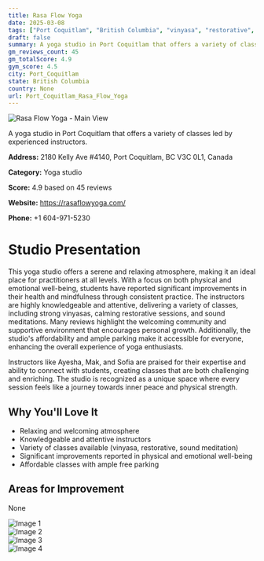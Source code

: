 ```yaml
---
title: Rasa Flow Yoga
date: 2025-03-08
tags: ["Port Coquitlam", "British Columbia", "vinyasa", "restorative", "sound meditation", "relaxing atmosphere", "welcoming community", "Port Coquitlam"]  
draft: false
summary: A yoga studio in Port Coquitlam that offers a variety of classes led by experienced instructors.
gm_reviews_count: 45
gm_totalScore: 4.9
gym_score: 4.5
city: Port_Coquitlam
state: British Columbia
country: None
url: Port_Coquitlam_Rasa_Flow_Yoga
---
```


<div className="aspect-[16/9] relative my-8">
  <img 
    src="https://lh5.googleusercontent.com/p/AF1QipNL1HcCdjIMSnd5F2hkqdCwJj2z_edlxrY3taGH=w1920-h1080-k-no"
    alt="Rasa Flow Yoga - Main View"
    className="object-cover absolute inset-0 w-full h-full rounded-lg"
  />
</div>

A yoga studio in Port Coquitlam that offers a variety of classes led by experienced instructors.

**Address:** 2180 Kelly Ave #4140, Port Coquitlam, BC V3C 0L1, Canada

**Category:** Yoga studio

**Score:** 4.9 based on 45 reviews

**Website:** https://rasaflowyoga.com/

**Phone:** +1 604-971-5230

# Studio Presentation

This yoga studio offers a serene and relaxing atmosphere, making it an ideal place for practitioners at all levels. With a focus on both physical and emotional well-being, students have reported significant improvements in their health and mindfulness through consistent practice. The instructors are highly knowledgeable and attentive, delivering a variety of classes, including strong vinyasas, calming restorative sessions, and sound meditations. Many reviews highlight the welcoming community and supportive environment that encourages personal growth. Additionally, the studio's affordability and ample parking make it accessible for everyone, enhancing the overall experience of yoga enthusiasts.

Instructors like Ayesha, Mak, and Sofia are praised for their expertise and ability to connect with students, creating classes that are both challenging and enriching. The studio is recognized as a unique space where every session feels like a journey towards inner peace and physical strength.

## Why You'll Love It

- Relaxing and welcoming atmosphere
- Knowledgeable and attentive instructors
- Variety of classes available (vinyasa, restorative, sound meditation)
- Significant improvements reported in physical and emotional well-being
- Affordable classes with ample free parking

## Areas for Improvement

None

<div className="grid grid-cols-1 xl:grid-cols-2 gap-4 my-8">
<div className="aspect-[4/3] relative"><img src="https://lh5.googleusercontent.com/p/AF1QipO4E31QCTSQRzM2DBja9BYSK6-Ua6XQiQeho2SF=w1920-h1080-k-no" alt="Image 1" className="object-cover absolute inset-0 w-full h-full rounded-lg" /></div>
<div className="aspect-[4/3] relative"><img src="https://lh5.googleusercontent.com/p/AF1QipOOOu9ghjMey-irBPFflKslVKplpd7eGyAD9kbB=w1920-h1080-k-no" alt="Image 2" className="object-cover absolute inset-0 w-full h-full rounded-lg" /></div>
<div className="aspect-[4/3] relative"><img src="https://lh5.googleusercontent.com/p/AF1QipPvu6nkNQ-M9P9piCsMP3lQ_jnSJ51Xi-TGqu4Q=w1920-h1080-k-no" alt="Image 3" className="object-cover absolute inset-0 w-full h-full rounded-lg" /></div>
<div className="aspect-[4/3] relative"><img src="https://lh5.googleusercontent.com/p/AF1QipMmuYF2L0Tia0kHujswmVmyGL9Dc9DDm656FAIX=w1920-h1080-k-no" alt="Image 4" className="object-cover absolute inset-0 w-full h-full rounded-lg" /></div>
</div>